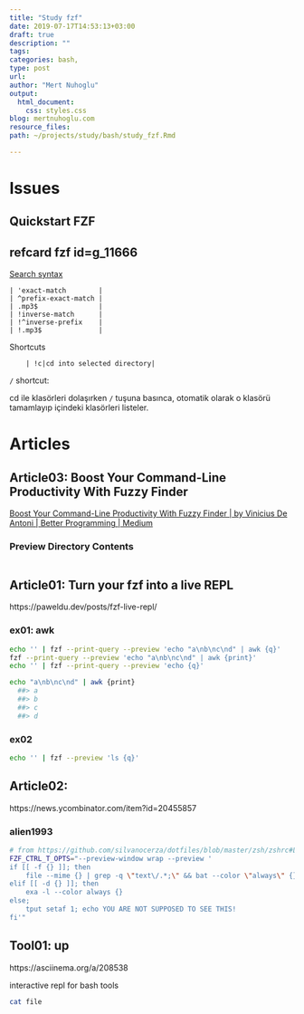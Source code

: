 ```yaml
---
title: "Study fzf"
date: 2019-07-17T14:53:13+03:00 
draft: true
description: ""
tags:
categories: bash, 
type: post
url:
author: "Mert Nuhoglu"
output:
  html_document:
    css: styles.css
blog: mertnuhoglu.com
resource_files:
path: ~/projects/study/bash/study_fzf.Rmd

---
```


# Issues

## Quickstart FZF


## refcard fzf id=g_11666

[Search syntax](https://github.com/junegunn/fzf#search-syntax)

    | 'exact-match        |
    | ^prefix-exact-match |
    | .mp3$               |
    | !inverse-match      |
    | !^inverse-prefix    |
    | !.mp3$              |

Shortcuts

		| !c|cd into selected directory|

`/` shortcut:

cd ile klasörleri dolaşırken `/` tuşuna basınca, otomatik olarak o klasörü tamamlayıp içindeki klasörleri listeler.

# Articles

## Article03: Boost Your Command-Line Productivity With Fuzzy Finder 

[Boost Your Command-Line Productivity With Fuzzy Finder | by Vinicius De Antoni | Better Programming | Medium](https://medium.com/better-programming/boost-your-command-line-productivity-with-fuzzy-finder-985aa162ba5d)

### Preview Directory Contents

```bash
```


## Article01: Turn your fzf into a live REPL

https://paweldu.dev/posts/fzf-live-repl/

### ex01: awk

``` bash
echo '' | fzf --print-query --preview 'echo "a\nb\nc\nd" | awk {q}'
fzf --print-query --preview 'echo "a\nb\nc\nd" | awk {print}'
echo '' | fzf --print-query --preview 'echo {q}'
``` 

``` bash
echo "a\nb\nc\nd" | awk {print}
  ##> a
  ##> b
  ##> c
  ##> d
``` 

### ex02

``` bash
echo '' | fzf --preview 'ls {q}'
``` 

## Article02: 

https://news.ycombinator.com/item?id=20455857

### alien1993

``` bash
# from https://github.com/silvanocerza/dotfiles/blob/master/zsh/zshrc#L44-L55
FZF_CTRL_T_OPTS="--preview-window wrap --preview '
if [[ -f {} ]]; then
    file --mime {} | grep -q \"text\/.*;\" && bat --color \"always\" {} || (tput setaf 1; file --mime {})
elif [[ -d {} ]]; then
    exa -l --color always {}
else;
    tput setaf 1; echo YOU ARE NOT SUPPOSED TO SEE THIS!
fi'"
``` 

## Tool01: up

https://asciinema.org/a/208538

interactive repl for bash tools

``` bash
cat file
``` 


